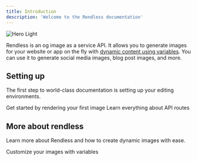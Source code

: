 ```yaml
---
title: Introduction
description: 'Welcome to the Rendless documentation'
---
```


<img
  className="block rounded-xl"
  src="/images/rendless-screenshot.png"
  alt="Hero Light"
/>

Rendless is an og image as a service API. It allows you to generate images for your website or app on the fly with [dynamic content using variables](/essentials/variables). You can use it to generate social media images, blog post images, and more.

## Setting up

The first step to world-class documentation is setting up your editing environments.

<CardGroup cols={2}>
  <Card
    title="Get started"
    icon="image"
    href="/quickstart"
  >
    Get started by rendering your first image
  </Card>
  <Card
    title="API Reference"
    icon="code"
    href="/api-reference"
  >
    Learn everything about API routes
  </Card>
</CardGroup>

## More about rendless

Learn more about Rendless and how to create dynamic images with ease.

<CardGroup cols={2}>
  <Card
    title="Using variables in images"
    icon="palette"
    href="/essentials/variables"
  >
    Customize your images with variables
  </Card>
</CardGroup>
